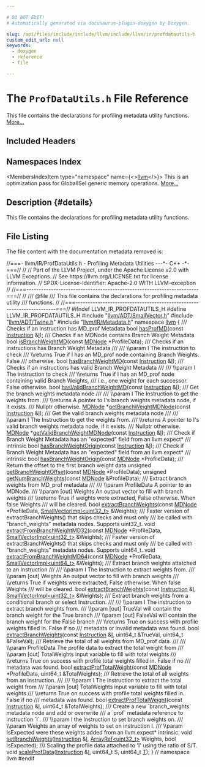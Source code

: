 ```yaml
---

# DO NOT EDIT!
# Automatically generated via docusaurus-plugin-doxygen by Doxygen.

slug: /api/files/include/include/llvm/include/llvm/ir/profdatautils-h
custom_edit_url: null
keywords:
  - doxygen
  - reference
  - file

---
```





# The `ProfDataUtils.h` File Reference

<DoxygenPage pluginConfig={pluginConfig}>

This file contains the declarations for profiling metadata utility functions. <a href="#details">More...</a>

## Included Headers

<IncludesList>
<IncludesListItem
  filePath="llvm/ADT/SmallVector.h"
  permalink="/docs/api/files/include/include/llvm/include/llvm/adt/smallvector-h"
  isLocal="true" />
<IncludesListItem
  filePath="llvm/ADT/Twine.h"
  permalink="/docs/api/files/include/include/llvm/include/llvm/adt/twine-h"
  isLocal="true" />
<IncludesListItem
  filePath="llvm/IR/Metadata.h"
  permalink="/docs/api/files/include/include/llvm/include/llvm/ir/metadata-h"
  isLocal="true" />
</IncludesList>

## Namespaces Index

<MembersIndex>

<MembersIndexItem
  type="namespace"
  name={<><a href="/docs/api/namespaces/llvm">llvm</a></>}>
This is an optimization pass for GlobalISel generic memory operations. <a href="/docs/api/namespaces/llvm/#details">More...</a>
</MembersIndexItem>

</MembersIndex>

## Description {#details}

This file contains the declarations for profiling metadata utility functions.

## File Listing

The file content with the documentation metadata removed is:

<ProgramListing>

<Link id="l00001" /><CodeLine lineNumber="1"><Highlight kind="comment">//===- llvm/IR/ProfDataUtils.h - Profiling Metadata Utilities ---&#42;- C++ -&#42;-===//</Highlight><Highlight kind="normal"></Highlight></CodeLine>
<Link id="l00002" /><CodeLine lineNumber="2"><Highlight kind="normal"></Highlight><Highlight kind="comment">//</Highlight><Highlight kind="normal"></Highlight></CodeLine>
<Link id="l00003" /><CodeLine lineNumber="3"><Highlight kind="normal"></Highlight><Highlight kind="comment">// Part of the LLVM Project, under the Apache License v2.0 with LLVM Exceptions.</Highlight><Highlight kind="normal"></Highlight></CodeLine>
<Link id="l00004" /><CodeLine lineNumber="4"><Highlight kind="normal"></Highlight><Highlight kind="comment">// See https://llvm.org/LICENSE.txt for license information.</Highlight><Highlight kind="normal"></Highlight></CodeLine>
<Link id="l00005" /><CodeLine lineNumber="5"><Highlight kind="normal"></Highlight><Highlight kind="comment">// SPDX-License-Identifier: Apache-2.0 WITH LLVM-exception</Highlight><Highlight kind="normal"></Highlight></CodeLine>
<Link id="l00006" /><CodeLine lineNumber="6"><Highlight kind="normal"></Highlight><Highlight kind="comment">//</Highlight><Highlight kind="normal"></Highlight></CodeLine>
<Link id="l00007" /><CodeLine lineNumber="7"><Highlight kind="normal"></Highlight><Highlight kind="comment">//===----------------------------------------------------------------------===//</Highlight><Highlight kind="normal"></Highlight></CodeLine>
<Link id="l00008" /><CodeLine lineNumber="8"><Highlight kind="normal"></Highlight><Highlight kind="comment">//</Highlight><Highlight kind="comment"></Highlight></CodeLine>
<Link id="l00009" /><CodeLine lineNumber="9"><Highlight kind="comment">/// @file</Highlight></CodeLine>
<Link id="l00010" /><CodeLine lineNumber="10"><Highlight kind="comment">/// This file contains the declarations for profiling metadata utility</Highlight></CodeLine>
<Link id="l00011" /><CodeLine lineNumber="11"><Highlight kind="comment">/// functions.</Highlight><Highlight kind="normal"></Highlight></CodeLine>
<Link id="l00012" /><CodeLine lineNumber="12"><Highlight kind="normal"></Highlight><Highlight kind="comment">//</Highlight><Highlight kind="normal"></Highlight></CodeLine>
<Link id="l00013" /><CodeLine lineNumber="13"><Highlight kind="normal"></Highlight><Highlight kind="comment">//===----------------------------------------------------------------------===//</Highlight><Highlight kind="normal"></Highlight></CodeLine>
<Link id="l00014" /><CodeLine lineNumber="14"><Highlight kind="normal"></Highlight></CodeLine>
<Link id="l00015" /><CodeLine lineNumber="15"><Highlight kind="normal"></Highlight><Highlight kind="preprocessor">#ifndef LLVM&#95;IR&#95;PROFDATAUTILS&#95;H</Highlight><Highlight kind="normal"></Highlight></CodeLine>
<Link id="l00016" /><CodeLine lineNumber="16"><Highlight kind="normal"></Highlight><Highlight kind="preprocessor">#define LLVM&#95;IR&#95;PROFDATAUTILS&#95;H</Highlight><Highlight kind="normal"></Highlight></CodeLine>
<Link id="l00017" /><CodeLine lineNumber="17"><Highlight kind="normal"></Highlight></CodeLine>
<Link id="l00018" /><CodeLine lineNumber="18"><Highlight kind="normal"></Highlight><Highlight kind="preprocessor">#include &quot;<a href="/docs/api/files/include/include/llvm/include/llvm/adt/smallvector-h">llvm/ADT/SmallVector.h</a>&quot;</Highlight><Highlight kind="normal"></Highlight></CodeLine>
<Link id="l00019" /><CodeLine lineNumber="19"><Highlight kind="normal"></Highlight><Highlight kind="preprocessor">#include &quot;<a href="/docs/api/files/include/include/llvm/include/llvm/adt/twine-h">llvm/ADT/Twine.h</a>&quot;</Highlight><Highlight kind="normal"></Highlight></CodeLine>
<Link id="l00020" /><CodeLine lineNumber="20"><Highlight kind="normal"></Highlight><Highlight kind="preprocessor">#include &quot;<a href="/docs/api/files/include/include/llvm/include/llvm/ir/metadata-h">llvm/IR/Metadata.h</a>&quot;</Highlight><Highlight kind="normal"></Highlight></CodeLine>
<Link id="l00021" /><CodeLine lineNumber="21"><Highlight kind="normal"></Highlight></CodeLine>
<Link id="l00022" /><CodeLine lineNumber="22"><Highlight kind="normal"></Highlight><Highlight kind="keyword">namespace </Highlight><Highlight kind="normal"><a href="/docs/api/namespaces/llvm">llvm</a> &#123;</Highlight></CodeLine>
<Link id="l00023" /><CodeLine lineNumber="23"><Highlight kind="normal"></Highlight><Highlight kind="comment"></Highlight></CodeLine>
<Link id="l00024" /><CodeLine lineNumber="24"><Highlight kind="comment">/// Checks if an Instruction has MD&#95;prof Metadata</Highlight><Highlight kind="normal"></Highlight></CodeLine>
<Link id="l00025" /><CodeLine lineNumber="25"><Highlight kind="normal"></Highlight><Highlight kind="keywordtype">bool</Highlight><Highlight kind="normal"> <a href="/docs/api/namespaces/llvm/#aa5a9c575148a0d9d3fe6f57ae789a040">hasProfMD</a>(</Highlight><Highlight kind="keyword">const</Highlight><Highlight kind="normal"> <a href="/docs/api/classes/llvm/instruction">Instruction</a> &amp;<a href="/docs/api/files/lib/lib/support/md5-cpp/#ac0eafdc9ee161b71e7af98af736952fd">I</a>);</Highlight></CodeLine>
<Link id="l00026" /><CodeLine lineNumber="26"><Highlight kind="normal"></Highlight><Highlight kind="comment"></Highlight></CodeLine>
<Link id="l00027" /><CodeLine lineNumber="27"><Highlight kind="comment">/// Checks if an MDNode contains Branch Weight Metadata</Highlight><Highlight kind="normal"></Highlight></CodeLine>
<Link id="l00028" /><CodeLine lineNumber="28"><Highlight kind="normal"></Highlight><Highlight kind="keywordtype">bool</Highlight><Highlight kind="normal"> <a href="/docs/api/namespaces/llvm/#a22a8d67378bdf609c775adf92488b659">isBranchWeightMD</a>(</Highlight><Highlight kind="keyword">const</Highlight><Highlight kind="normal"> <a href="/docs/api/classes/llvm/mdnode">MDNode</a> &#42;ProfileData);</Highlight></CodeLine>
<Link id="l00029" /><CodeLine lineNumber="29"><Highlight kind="normal"></Highlight><Highlight kind="comment"></Highlight></CodeLine>
<Link id="l00030" /><CodeLine lineNumber="30"><Highlight kind="comment">/// Checks if an instructions has Branch Weight Metadata</Highlight></CodeLine>
<Link id="l00031" /><CodeLine lineNumber="31"><Highlight kind="comment">///</Highlight></CodeLine>
<Link id="l00032" /><CodeLine lineNumber="32"><Highlight kind="comment">/// \\param I The instruction to check</Highlight></CodeLine>
<Link id="l00033" /><CodeLine lineNumber="33"><Highlight kind="comment">/// \\returns True if I has an MD&#95;prof node containing Branch Weights. False</Highlight></CodeLine>
<Link id="l00034" /><CodeLine lineNumber="34"><Highlight kind="comment">/// otherwise.</Highlight><Highlight kind="normal"></Highlight></CodeLine>
<Link id="l00035" /><CodeLine lineNumber="35"><Highlight kind="normal"></Highlight><Highlight kind="keywordtype">bool</Highlight><Highlight kind="normal"> <a href="/docs/api/namespaces/llvm/#add2fce2ce0e32b20e41b0aa9f8ca70c2">hasBranchWeightMD</a>(</Highlight><Highlight kind="keyword">const</Highlight><Highlight kind="normal"> <a href="/docs/api/classes/llvm/instruction">Instruction</a> &amp;<a href="/docs/api/files/lib/lib/support/md5-cpp/#ac0eafdc9ee161b71e7af98af736952fd">I</a>);</Highlight></CodeLine>
<Link id="l00036" /><CodeLine lineNumber="36"><Highlight kind="normal"></Highlight><Highlight kind="comment"></Highlight></CodeLine>
<Link id="l00037" /><CodeLine lineNumber="37"><Highlight kind="comment">/// Checks if an instructions has valid Branch Weight Metadata</Highlight></CodeLine>
<Link id="l00038" /><CodeLine lineNumber="38"><Highlight kind="comment">///</Highlight></CodeLine>
<Link id="l00039" /><CodeLine lineNumber="39"><Highlight kind="comment">/// \\param I The instruction to check</Highlight></CodeLine>
<Link id="l00040" /><CodeLine lineNumber="40"><Highlight kind="comment">/// \\returns True if I has an MD&#95;prof node containing valid Branch Weights,</Highlight></CodeLine>
<Link id="l00041" /><CodeLine lineNumber="41"><Highlight kind="comment">/// i.e., one weight for each successor. False otherwise.</Highlight><Highlight kind="normal"></Highlight></CodeLine>
<Link id="l00042" /><CodeLine lineNumber="42"><Highlight kind="normal"></Highlight><Highlight kind="keywordtype">bool</Highlight><Highlight kind="normal"> <a href="/docs/api/namespaces/llvm/#a763fc760b3f95cdd3389fdb004122381">hasValidBranchWeightMD</a>(</Highlight><Highlight kind="keyword">const</Highlight><Highlight kind="normal"> <a href="/docs/api/classes/llvm/instruction">Instruction</a> &amp;<a href="/docs/api/files/lib/lib/support/md5-cpp/#ac0eafdc9ee161b71e7af98af736952fd">I</a>);</Highlight></CodeLine>
<Link id="l00043" /><CodeLine lineNumber="43"><Highlight kind="normal"></Highlight><Highlight kind="comment"></Highlight></CodeLine>
<Link id="l00044" /><CodeLine lineNumber="44"><Highlight kind="comment">/// Get the branch weights metadata node</Highlight></CodeLine>
<Link id="l00045" /><CodeLine lineNumber="45"><Highlight kind="comment">///</Highlight></CodeLine>
<Link id="l00046" /><CodeLine lineNumber="46"><Highlight kind="comment">/// \\param I The Instruction to get the weights from.</Highlight></CodeLine>
<Link id="l00047" /><CodeLine lineNumber="47"><Highlight kind="comment">/// \\returns A pointer to I&#39;s branch weights metadata node, if it exists.</Highlight></CodeLine>
<Link id="l00048" /><CodeLine lineNumber="48"><Highlight kind="comment">/// Nullptr otherwise.</Highlight><Highlight kind="normal"></Highlight></CodeLine>
<Link id="l00049" /><CodeLine lineNumber="49"><Highlight kind="normal"><a href="/docs/api/classes/llvm/mdnode">MDNode</a> &#42;<a href="/docs/api/namespaces/llvm/#a3475c6d4bdcc4da34ea01a05f01becf2">getBranchWeightMDNode</a>(</Highlight><Highlight kind="keyword">const</Highlight><Highlight kind="normal"> <a href="/docs/api/classes/llvm/instruction">Instruction</a> &amp;<a href="/docs/api/files/lib/lib/support/md5-cpp/#ac0eafdc9ee161b71e7af98af736952fd">I</a>);</Highlight></CodeLine>
<Link id="l00050" /><CodeLine lineNumber="50"><Highlight kind="normal"></Highlight><Highlight kind="comment"></Highlight></CodeLine>
<Link id="l00051" /><CodeLine lineNumber="51"><Highlight kind="comment">/// Get the valid branch weights metadata node</Highlight></CodeLine>
<Link id="l00052" /><CodeLine lineNumber="52"><Highlight kind="comment">///</Highlight></CodeLine>
<Link id="l00053" /><CodeLine lineNumber="53"><Highlight kind="comment">/// \\param I The Instruction to get the weights from.</Highlight></CodeLine>
<Link id="l00054" /><CodeLine lineNumber="54"><Highlight kind="comment">/// \\returns A pointer to I&#39;s valid branch weights metadata node, if it exists.</Highlight></CodeLine>
<Link id="l00055" /><CodeLine lineNumber="55"><Highlight kind="comment">/// Nullptr otherwise.</Highlight><Highlight kind="normal"></Highlight></CodeLine>
<Link id="l00056" /><CodeLine lineNumber="56"><Highlight kind="normal"><a href="/docs/api/classes/llvm/mdnode">MDNode</a> &#42;<a href="/docs/api/namespaces/llvm/#a6da87e96231847cc11de9fd5d5020d40">getValidBranchWeightMDNode</a>(</Highlight><Highlight kind="keyword">const</Highlight><Highlight kind="normal"> <a href="/docs/api/classes/llvm/instruction">Instruction</a> &amp;<a href="/docs/api/files/lib/lib/support/md5-cpp/#ac0eafdc9ee161b71e7af98af736952fd">I</a>);</Highlight></CodeLine>
<Link id="l00057" /><CodeLine lineNumber="57"><Highlight kind="normal"></Highlight><Highlight kind="comment"></Highlight></CodeLine>
<Link id="l00058" /><CodeLine lineNumber="58"><Highlight kind="comment">/// Check if Branch Weight Metadata has an &quot;expected&quot; field from an llvm.expect&#42;</Highlight></CodeLine>
<Link id="l00059" /><CodeLine lineNumber="59"><Highlight kind="comment">/// intrinsic</Highlight><Highlight kind="normal"></Highlight></CodeLine>
<Link id="l00060" /><CodeLine lineNumber="60"><Highlight kind="normal"></Highlight><Highlight kind="keywordtype">bool</Highlight><Highlight kind="normal"> <a href="/docs/api/namespaces/llvm/#a4a3bd60427b33355559566bdec3c9f90">hasBranchWeightOrigin</a>(</Highlight><Highlight kind="keyword">const</Highlight><Highlight kind="normal"> <a href="/docs/api/classes/llvm/instruction">Instruction</a> &amp;<a href="/docs/api/files/lib/lib/support/md5-cpp/#ac0eafdc9ee161b71e7af98af736952fd">I</a>);</Highlight></CodeLine>
<Link id="l00061" /><CodeLine lineNumber="61"><Highlight kind="normal"></Highlight><Highlight kind="comment"></Highlight></CodeLine>
<Link id="l00062" /><CodeLine lineNumber="62"><Highlight kind="comment">/// Check if Branch Weight Metadata has an &quot;expected&quot; field from an llvm.expect&#42;</Highlight></CodeLine>
<Link id="l00063" /><CodeLine lineNumber="63"><Highlight kind="comment">/// intrinsic</Highlight><Highlight kind="normal"></Highlight></CodeLine>
<Link id="l00064" /><CodeLine lineNumber="64"><Highlight kind="normal"></Highlight><Highlight kind="keywordtype">bool</Highlight><Highlight kind="normal"> <a href="/docs/api/namespaces/llvm/#a4a3bd60427b33355559566bdec3c9f90">hasBranchWeightOrigin</a>(</Highlight><Highlight kind="keyword">const</Highlight><Highlight kind="normal"> <a href="/docs/api/classes/llvm/mdnode">MDNode</a> &#42;ProfileData);</Highlight></CodeLine>
<Link id="l00065" /><CodeLine lineNumber="65"><Highlight kind="normal"></Highlight><Highlight kind="comment"></Highlight></CodeLine>
<Link id="l00066" /><CodeLine lineNumber="66"><Highlight kind="comment">/// Return the offset to the first branch weight data</Highlight><Highlight kind="normal"></Highlight></CodeLine>
<Link id="l00067" /><CodeLine lineNumber="67"><Highlight kind="normal"></Highlight><Highlight kind="keywordtype">unsigned</Highlight><Highlight kind="normal"> <a href="/docs/api/namespaces/llvm/#a190b7828e6a82c286f4cc4b276386eb9">getBranchWeightOffset</a>(</Highlight><Highlight kind="keyword">const</Highlight><Highlight kind="normal"> <a href="/docs/api/classes/llvm/mdnode">MDNode</a> &#42;ProfileData);</Highlight></CodeLine>
<Link id="l00068" /><CodeLine lineNumber="68"><Highlight kind="normal"></Highlight></CodeLine>
<Link id="l00069" /><CodeLine lineNumber="69"><Highlight kind="normal"></Highlight><Highlight kind="keywordtype">unsigned</Highlight><Highlight kind="normal"> <a href="/docs/api/namespaces/llvm/#a9ae7aa4385fe141a9199e31383611b6b">getNumBranchWeights</a>(</Highlight><Highlight kind="keyword">const</Highlight><Highlight kind="normal"> <a href="/docs/api/classes/llvm/mdnode">MDNode</a> &amp;ProfileData);</Highlight></CodeLine>
<Link id="l00070" /><CodeLine lineNumber="70"><Highlight kind="normal"></Highlight><Highlight kind="comment"></Highlight></CodeLine>
<Link id="l00071" /><CodeLine lineNumber="71"><Highlight kind="comment">/// Extract branch weights from MD&#95;prof metadata</Highlight></CodeLine>
<Link id="l00072" /><CodeLine lineNumber="72"><Highlight kind="comment">///</Highlight></CodeLine>
<Link id="l00073" /><CodeLine lineNumber="73"><Highlight kind="comment">/// \\param ProfileData A pointer to an MDNode.</Highlight></CodeLine>
<Link id="l00074" /><CodeLine lineNumber="74"><Highlight kind="comment">/// \\param &#91;out&#93; Weights An output vector to fill with branch weights</Highlight></CodeLine>
<Link id="l00075" /><CodeLine lineNumber="75"><Highlight kind="comment">/// \\returns True if weights were extracted, False otherwise. When false Weights</Highlight></CodeLine>
<Link id="l00076" /><CodeLine lineNumber="76"><Highlight kind="comment">/// will be cleared.</Highlight><Highlight kind="normal"></Highlight></CodeLine>
<Link id="l00077" /><CodeLine lineNumber="77"><Highlight kind="normal"></Highlight><Highlight kind="keywordtype">bool</Highlight><Highlight kind="normal"> <a href="/docs/api/namespaces/llvm/#ac19cbbc4935a23e1d44f65e1eaba6b1d">extractBranchWeights</a>(</Highlight><Highlight kind="keyword">const</Highlight><Highlight kind="normal"> <a href="/docs/api/classes/llvm/mdnode">MDNode</a> &#42;ProfileData,</Highlight></CodeLine>
<Link id="l00078" /><CodeLine lineNumber="78"><Highlight kind="normal">                          <a href="/docs/api/classes/llvm/smallvectorimpl">SmallVectorImpl&lt;uint32&#95;t&gt;</a> &amp;Weights);</Highlight></CodeLine>
<Link id="l00079" /><CodeLine lineNumber="79"><Highlight kind="normal"></Highlight><Highlight kind="comment"></Highlight></CodeLine>
<Link id="l00080" /><CodeLine lineNumber="80"><Highlight kind="comment">/// Faster version of extractBranchWeights() that skips checks and must only</Highlight></CodeLine>
<Link id="l00081" /><CodeLine lineNumber="81"><Highlight kind="comment">/// be called with &quot;branch&#95;weights&quot; metadata nodes. Supports uint32&#95;t.</Highlight><Highlight kind="normal"></Highlight></CodeLine>
<Link id="l00082" /><CodeLine lineNumber="82"><Highlight kind="normal"></Highlight><Highlight kind="keywordtype">void</Highlight><Highlight kind="normal"> <a href="/docs/api/namespaces/llvm/#a9dd75bd614e308588ff636bbe93265cc">extractFromBranchWeightMD32</a>(</Highlight><Highlight kind="keyword">const</Highlight><Highlight kind="normal"> <a href="/docs/api/classes/llvm/mdnode">MDNode</a> &#42;ProfileData,</Highlight></CodeLine>
<Link id="l00083" /><CodeLine lineNumber="83"><Highlight kind="normal">                                 <a href="/docs/api/classes/llvm/smallvectorimpl">SmallVectorImpl&lt;uint32&#95;t&gt;</a> &amp;Weights);</Highlight></CodeLine>
<Link id="l00084" /><CodeLine lineNumber="84"><Highlight kind="normal"></Highlight><Highlight kind="comment"></Highlight></CodeLine>
<Link id="l00085" /><CodeLine lineNumber="85"><Highlight kind="comment">/// Faster version of extractBranchWeights() that skips checks and must only</Highlight></CodeLine>
<Link id="l00086" /><CodeLine lineNumber="86"><Highlight kind="comment">/// be called with &quot;branch&#95;weights&quot; metadata nodes. Supports uint64&#95;t.</Highlight><Highlight kind="normal"></Highlight></CodeLine>
<Link id="l00087" /><CodeLine lineNumber="87"><Highlight kind="normal"></Highlight><Highlight kind="keywordtype">void</Highlight><Highlight kind="normal"> <a href="/docs/api/namespaces/llvm/#afdf5ff7a7057ac7dbec6cdf4a3132dca">extractFromBranchWeightMD64</a>(</Highlight><Highlight kind="keyword">const</Highlight><Highlight kind="normal"> <a href="/docs/api/classes/llvm/mdnode">MDNode</a> &#42;ProfileData,</Highlight></CodeLine>
<Link id="l00088" /><CodeLine lineNumber="88"><Highlight kind="normal">                                 <a href="/docs/api/classes/llvm/smallvectorimpl">SmallVectorImpl&lt;uint64&#95;t&gt;</a> &amp;Weights);</Highlight></CodeLine>
<Link id="l00089" /><CodeLine lineNumber="89"><Highlight kind="normal"></Highlight><Highlight kind="comment"></Highlight></CodeLine>
<Link id="l00090" /><CodeLine lineNumber="90"><Highlight kind="comment">/// Extract branch weights attatched to an Instruction</Highlight></CodeLine>
<Link id="l00091" /><CodeLine lineNumber="91"><Highlight kind="comment">///</Highlight></CodeLine>
<Link id="l00092" /><CodeLine lineNumber="92"><Highlight kind="comment">/// \\param I The Instruction to extract weights from.</Highlight></CodeLine>
<Link id="l00093" /><CodeLine lineNumber="93"><Highlight kind="comment">/// \\param &#91;out&#93; Weights An output vector to fill with branch weights</Highlight></CodeLine>
<Link id="l00094" /><CodeLine lineNumber="94"><Highlight kind="comment">/// \\returns True if weights were extracted, False otherwise. When false Weights</Highlight></CodeLine>
<Link id="l00095" /><CodeLine lineNumber="95"><Highlight kind="comment">/// will be cleared.</Highlight><Highlight kind="normal"></Highlight></CodeLine>
<Link id="l00096" /><CodeLine lineNumber="96"><Highlight kind="normal"></Highlight><Highlight kind="keywordtype">bool</Highlight><Highlight kind="normal"> <a href="/docs/api/namespaces/llvm/#ac19cbbc4935a23e1d44f65e1eaba6b1d">extractBranchWeights</a>(</Highlight><Highlight kind="keyword">const</Highlight><Highlight kind="normal"> <a href="/docs/api/classes/llvm/instruction">Instruction</a> &amp;<a href="/docs/api/files/lib/lib/support/md5-cpp/#ac0eafdc9ee161b71e7af98af736952fd">I</a>,</Highlight></CodeLine>
<Link id="l00097" /><CodeLine lineNumber="97"><Highlight kind="normal">                          <a href="/docs/api/classes/llvm/smallvectorimpl">SmallVectorImpl&lt;uint32&#95;t&gt;</a> &amp;Weights);</Highlight></CodeLine>
<Link id="l00098" /><CodeLine lineNumber="98"><Highlight kind="normal"></Highlight><Highlight kind="comment"></Highlight></CodeLine>
<Link id="l00099" /><CodeLine lineNumber="99"><Highlight kind="comment">/// Extract branch weights from a conditional branch or select Instruction.</Highlight></CodeLine>
<Link id="l00100" /><CodeLine lineNumber="100"><Highlight kind="comment">///</Highlight></CodeLine>
<Link id="l00101" /><CodeLine lineNumber="101"><Highlight kind="comment">/// \\param I The instruction to extract branch weights from.</Highlight></CodeLine>
<Link id="l00102" /><CodeLine lineNumber="102"><Highlight kind="comment">/// \\param &#91;out&#93; TrueVal will contain the branch weight for the True branch</Highlight></CodeLine>
<Link id="l00103" /><CodeLine lineNumber="103"><Highlight kind="comment">/// \\param &#91;out&#93; FalseVal will contain the branch weight for the False branch</Highlight></CodeLine>
<Link id="l00104" /><CodeLine lineNumber="104"><Highlight kind="comment">/// \\returns True on success with profile weights filled in. False if no</Highlight></CodeLine>
<Link id="l00105" /><CodeLine lineNumber="105"><Highlight kind="comment">/// metadata or invalid metadata was found.</Highlight><Highlight kind="normal"></Highlight></CodeLine>
<Link id="l00106" /><CodeLine lineNumber="106"><Highlight kind="normal"></Highlight><Highlight kind="keywordtype">bool</Highlight><Highlight kind="normal"> <a href="/docs/api/namespaces/llvm/#ac19cbbc4935a23e1d44f65e1eaba6b1d">extractBranchWeights</a>(</Highlight><Highlight kind="keyword">const</Highlight><Highlight kind="normal"> <a href="/docs/api/classes/llvm/instruction">Instruction</a> &amp;<a href="/docs/api/files/lib/lib/support/md5-cpp/#ac0eafdc9ee161b71e7af98af736952fd">I</a>, uint64&#95;t &amp;TrueVal,</Highlight></CodeLine>
<Link id="l00107" /><CodeLine lineNumber="107"><Highlight kind="normal">                          uint64&#95;t &amp;FalseVal);</Highlight></CodeLine>
<Link id="l00108" /><CodeLine lineNumber="108"><Highlight kind="normal"></Highlight><Highlight kind="comment"></Highlight></CodeLine>
<Link id="l00109" /><CodeLine lineNumber="109"><Highlight kind="comment">/// Retrieve the total of all weights from MD&#95;prof data.</Highlight></CodeLine>
<Link id="l00110" /><CodeLine lineNumber="110"><Highlight kind="comment">///</Highlight></CodeLine>
<Link id="l00111" /><CodeLine lineNumber="111"><Highlight kind="comment">/// \\param ProfileData The profile data to extract the total weight from</Highlight></CodeLine>
<Link id="l00112" /><CodeLine lineNumber="112"><Highlight kind="comment">/// \\param &#91;out&#93; TotalWeights input variable to fill with total weights</Highlight></CodeLine>
<Link id="l00113" /><CodeLine lineNumber="113"><Highlight kind="comment">/// \\returns True on success with profile total weights filled in. False if no</Highlight></CodeLine>
<Link id="l00114" /><CodeLine lineNumber="114"><Highlight kind="comment">/// metadata was found.</Highlight><Highlight kind="normal"></Highlight></CodeLine>
<Link id="l00115" /><CodeLine lineNumber="115"><Highlight kind="normal"></Highlight><Highlight kind="keywordtype">bool</Highlight><Highlight kind="normal"> <a href="/docs/api/namespaces/llvm/#a17c107232f5b1b3c9b7da7402b873562">extractProfTotalWeight</a>(</Highlight><Highlight kind="keyword">const</Highlight><Highlight kind="normal"> <a href="/docs/api/classes/llvm/mdnode">MDNode</a> &#42;ProfileData, uint64&#95;t &amp;TotalWeights);</Highlight></CodeLine>
<Link id="l00116" /><CodeLine lineNumber="116"><Highlight kind="normal"></Highlight><Highlight kind="comment"></Highlight></CodeLine>
<Link id="l00117" /><CodeLine lineNumber="117"><Highlight kind="comment">/// Retrieve the total of all weights from an instruction.</Highlight></CodeLine>
<Link id="l00118" /><CodeLine lineNumber="118"><Highlight kind="comment">///</Highlight></CodeLine>
<Link id="l00119" /><CodeLine lineNumber="119"><Highlight kind="comment">/// \\param I The instruction to extract the total weight from</Highlight></CodeLine>
<Link id="l00120" /><CodeLine lineNumber="120"><Highlight kind="comment">/// \\param &#91;out&#93; TotalWeights input variable to fill with total weights</Highlight></CodeLine>
<Link id="l00121" /><CodeLine lineNumber="121"><Highlight kind="comment">/// \\returns True on success with profile total weights filled in. False if no</Highlight></CodeLine>
<Link id="l00122" /><CodeLine lineNumber="122"><Highlight kind="comment">/// metadata was found.</Highlight><Highlight kind="normal"></Highlight></CodeLine>
<Link id="l00123" /><CodeLine lineNumber="123"><Highlight kind="normal"></Highlight><Highlight kind="keywordtype">bool</Highlight><Highlight kind="normal"> <a href="/docs/api/namespaces/llvm/#a17c107232f5b1b3c9b7da7402b873562">extractProfTotalWeight</a>(</Highlight><Highlight kind="keyword">const</Highlight><Highlight kind="normal"> <a href="/docs/api/classes/llvm/instruction">Instruction</a> &amp;<a href="/docs/api/files/lib/lib/support/md5-cpp/#ac0eafdc9ee161b71e7af98af736952fd">I</a>, uint64&#95;t &amp;TotalWeights);</Highlight></CodeLine>
<Link id="l00124" /><CodeLine lineNumber="124"><Highlight kind="normal"></Highlight><Highlight kind="comment"></Highlight></CodeLine>
<Link id="l00125" /><CodeLine lineNumber="125"><Highlight kind="comment">/// Create a new &#96;branch&#95;weights&#96; metadata node and add or overwrite</Highlight></CodeLine>
<Link id="l00126" /><CodeLine lineNumber="126"><Highlight kind="comment">/// a &#96;prof&#96; metadata reference to instruction &#96;I&#96;.</Highlight></CodeLine>
<Link id="l00127" /><CodeLine lineNumber="127"><Highlight kind="comment">/// \\param I the Instruction to set branch weights on.</Highlight></CodeLine>
<Link id="l00128" /><CodeLine lineNumber="128"><Highlight kind="comment">/// \\param Weights an array of weights to set on instruction I.</Highlight></CodeLine>
<Link id="l00129" /><CodeLine lineNumber="129"><Highlight kind="comment">/// \\param IsExpected were these weights added from an llvm.expect&#42; intrinsic.</Highlight><Highlight kind="normal"></Highlight></CodeLine>
<Link id="l00130" /><CodeLine lineNumber="130"><Highlight kind="normal"></Highlight><Highlight kind="keywordtype">void</Highlight><Highlight kind="normal"> <a href="/docs/api/namespaces/llvm/#a6cf82c052d63a1b464be8e48ff38c48e">setBranchWeights</a>(<a href="/docs/api/classes/llvm/instruction">Instruction</a> &amp;<a href="/docs/api/files/lib/lib/support/md5-cpp/#ac0eafdc9ee161b71e7af98af736952fd">I</a>, <a href="/docs/api/classes/llvm/arrayref">ArrayRef&lt;uint32&#95;t&gt;</a> Weights,</Highlight></CodeLine>
<Link id="l00131" /><CodeLine lineNumber="131"><Highlight kind="normal">                      </Highlight><Highlight kind="keywordtype">bool</Highlight><Highlight kind="normal"> IsExpected);</Highlight></CodeLine>
<Link id="l00132" /><CodeLine lineNumber="132"><Highlight kind="normal"></Highlight><Highlight kind="comment"></Highlight></CodeLine>
<Link id="l00133" /><CodeLine lineNumber="133"><Highlight kind="comment">/// Scaling the profile data attached to &#39;I&#39; using the ratio of S/T.</Highlight><Highlight kind="normal"></Highlight></CodeLine>
<Link id="l00134" /><CodeLine lineNumber="134"><Highlight kind="normal"></Highlight><Highlight kind="keywordtype">void</Highlight><Highlight kind="normal"> <a href="/docs/api/namespaces/llvm/#af38c031cd1488ca8f80ada31b3df9eac">scaleProfData</a>(<a href="/docs/api/classes/llvm/instruction">Instruction</a> &amp;<a href="/docs/api/files/lib/lib/support/md5-cpp/#ac0eafdc9ee161b71e7af98af736952fd">I</a>, uint64&#95;t S, uint64&#95;t <a href="/docs/api/files/lib/lib/target/lib/target/mips/mips16isellowering-cpp/#a0acb682b8260ab1c60b918599864e2e5">T</a>);</Highlight></CodeLine>
<Link id="l00135" /><CodeLine lineNumber="135"><Highlight kind="normal"></Highlight></CodeLine>
<Link id="l00136" /><CodeLine lineNumber="136"><Highlight kind="normal">&#125; </Highlight><Highlight kind="comment">// namespace llvm</Highlight><Highlight kind="normal"></Highlight></CodeLine>
<Link id="l00137" /><CodeLine lineNumber="137"><Highlight kind="normal"></Highlight><Highlight kind="preprocessor">#endif</Highlight></CodeLine>

</ProgramListing>


</DoxygenPage>
